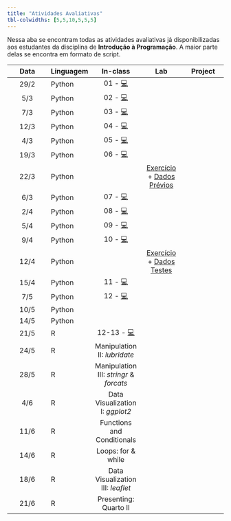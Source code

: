 ```yaml
---
title: "Atividades Avaliativas"
tbl-colwidths: [5,5,10,5,5,5]
---
```


Nessa aba se encontram todas as atividades avaliativas já disponibilizadas aos estudantes da disciplina de **Introdução à Programação**. A maior parte delas se encontra em formato de script.

::: column-screen-inset-right
| Data | Linguagem | In-class | Lab | Project | 
|:------:|--------|:------:|:------:|:------:|
| 29/2 | Python  | 01 - [💻](https://raw.githubusercontent.com/ArthurCheib/fb-student-dashboard/main/fb-dashboard/in-class/in-class-coding_1.py) | | |
| 5/3  | Python  | 02 - [💻](https://raw.githubusercontent.com/ArthurCheib/fb-student-dashboard/main/fb-dashboard/in-class/in-class-coding_2.py) | | |
| 7/3  | Python  | 03 - [💻](https://raw.githubusercontent.com/ArthurCheib/fb-student-dashboard/main/fb-dashboard/in-class/in-class-coding_3.py) | | |
| 12/3 | Python  | 04 - [💻](https://raw.githubusercontent.com/ArthurCheib/fb-student-dashboard/main/fb-dashboard/in-class/in-class-coding_4.py) | | |
| 4/3  | Python  | 05 - [💻](https://raw.githubusercontent.com/ArthurCheib/fb-student-dashboard/main/fb-dashboard/in-class/in-class-coding_5.py) | | |
| 19/3 | Python  | 06 - [💻](https://raw.githubusercontent.com/ArthurCheib/fb-student-dashboard/main/fb-dashboard/in-class/in-class-coding_6.py) | | |
| 22/3 | Python  |  | [Exercício](https://github.com/ArthurCheib/fb-student-dashboard/blob/main/fb-dashboard/labs/Lab1-prompt.pdf) + [Dados Prévios](https://raw.githubusercontent.com/ArthurCheib/fb-student-dashboard/main/fb-dashboard/labs/lab1-dados-previos.py) | |
| 6/3  | Python  | 07 - [💻](https://raw.githubusercontent.com/ArthurCheib/fb-student-dashboard/main/fb-dashboard/in-class/in-class-coding_7.py) | | |
| 2/4  | Python  | 08 - [💻](https://raw.githubusercontent.com/ArthurCheib/fb-student-dashboard/main/fb-dashboard/in-class/in-class-coding_8.py) | | |
| 5/4  | Python  | 09 - [💻](https://raw.githubusercontent.com/ArthurCheib/fb-student-dashboard/main/fb-dashboard/in-class/in-class-coding_9.py) | | |
| 9/4  | Python  | 10 - [💻](https://raw.githubusercontent.com/ArthurCheib/fb-student-dashboard/main/fb-dashboard/in-class/in-class-coding_10.py) | | |
| 12/4 | Python  |  | [Exercício](https://github.com/ArthurCheib/fb-student-dashboard/blob/main/fb-dashboard/labs/Lab2-prompt.pdf) + [Dados Testes](https://raw.githubusercontent.com/ArthurCheib/fb-student-dashboard/main/fb-dashboard/labs/lab2-dados-previos.py) | |
| 15/4 | Python | 11 - [💻](https://raw.githubusercontent.com/ArthurCheib/fb-student-dashboard/main/fb-dashboard/in-class/in-class-coding_11.py) | | |
| 7/5  | Python | 12 - [💻](https://raw.githubusercontent.com/ArthurCheib/fb-student-dashboard/main/fb-dashboard/in-class/in-class-coding_12.py) | | |
| 10/5 | Python |   | | |
| 14/5 | Python |   | | | 
| 21/5 | R | 12-13 - [💻](https://raw.githubusercontent.com/ArthurCheib/fb-student-dashboard/main/fb-dashboard/in-class/in-class-coding_12-13.R) | | |
| 24/5 | R | Manipulation II: *lubridate*             |  | | |
| 28/5 | R | Manipulation III: *stringr* & *forcats*  |  | | |
| 4/6  | R | Data Visualization I: *ggplot2*           |             |  | |
| 11/6 | R | Functions and Conditionals               |  | | |
| 14/6 | R | Loops: for & while                       |  | | |
| 18/6 | R | Data Visualization III: *leaflet*        |  | | |
| 21/6 | R | Presenting: Quarto II                    |             | |  |
:::

